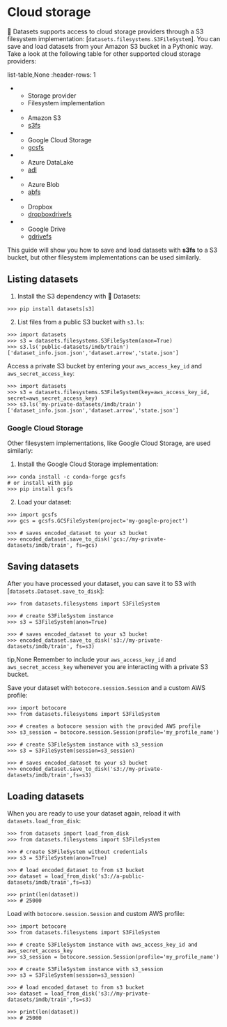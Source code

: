 # Cloud storage

🤗 Datasets supports access to cloud storage providers through a S3 filesystem implementation: [`datasets.filesystems.S3FileSystem`]. You can save and load datasets from your Amazon S3 bucket in a Pythonic way. Take a look at the following table for other supported cloud storage providers:

list-table,None
:header-rows: 1

- - Storage provider
  - Filesystem implementation
- - Amazon S3
  - [s3fs](https://s3fs.readthedocs.io/en/latest/)
- - Google Cloud Storage
  - [gcsfs](https://gcsfs.readthedocs.io/en/latest/)
- - Azure DataLake
  - [adl](https://github.com/dask/adlfs)
- - Azure Blob
  - [abfs](https://github.com/dask/adlfs)
- - Dropbox
  - [dropboxdrivefs](https://github.com/MarineChap/dropboxdrivefs)
- - Google Drive
  - [gdrivefs](https://github.com/intake/gdrivefs)

This guide will show you how to save and load datasets with **s3fs** to a S3 bucket, but other filesystem implementations can be used similarly.

## Listing datasets

1. Install the S3 dependency with 🤗 Datasets:

```
>>> pip install datasets[s3]
```

2. List files from a public S3 bucket with `s3.ls`:

```
>>> import datasets
>>> s3 = datasets.filesystems.S3FileSystem(anon=True)  
>>> s3.ls('public-datasets/imdb/train')
['dataset_info.json.json','dataset.arrow','state.json']
```

Access a private S3 bucket by entering your `aws_access_key_id` and `aws_secret_access_key`:

```
>>> import datasets
>>> s3 = datasets.filesystems.S3FileSystem(key=aws_access_key_id, secret=aws_secret_access_key)  
>>> s3.ls('my-private-datasets/imdb/train')  
['dataset_info.json.json','dataset.arrow','state.json']
```

### Google Cloud Storage

Other filesystem implementations, like Google Cloud Storage, are used similarly:

1. Install the Google Cloud Storage implementation:

```
>>> conda install -c conda-forge gcsfs
# or install with pip
>>> pip install gcsfs
```

2. Load your dataset:

```
>>> import gcsfs
>>> gcs = gcsfs.GCSFileSystem(project='my-google-project') 

>>> # saves encoded_dataset to your s3 bucket
>>> encoded_dataset.save_to_disk('gcs://my-private-datasets/imdb/train', fs=gcs)
```

## Saving datasets

After you have processed your dataset, you can save it to S3 with [`datasets.Dataset.save_to_disk`]:

```
>>> from datasets.filesystems import S3FileSystem

>>> # create S3FileSystem instance
>>> s3 = S3FileSystem(anon=True)  

>>> # saves encoded_dataset to your s3 bucket
>>> encoded_dataset.save_to_disk('s3://my-private-datasets/imdb/train', fs=s3)
```

tip,None
Remember to include your `aws_access_key_id` and `aws_secret_access_key` whenever you are interacting with a private S3 bucket.

Save your dataset with `botocore.session.Session` and a custom AWS profile:

```
>>> import botocore
>>> from datasets.filesystems import S3FileSystem

>>> # creates a botocore session with the provided AWS profile
>>> s3_session = botocore.session.Session(profile='my_profile_name')

>>> # create S3FileSystem instance with s3_session
>>> s3 = S3FileSystem(session=s3_session)  

>>> # saves encoded_dataset to your s3 bucket
>>> encoded_dataset.save_to_disk('s3://my-private-datasets/imdb/train',fs=s3)
```

## Loading datasets

When you are ready to use your dataset again, reload it with `datasets.load_from_disk`:

```
>>> from datasets import load_from_disk
>>> from datasets.filesystems import S3FileSystem

>>> # create S3FileSystem without credentials
>>> s3 = S3FileSystem(anon=True)  

>>> # load encoded_dataset to from s3 bucket
>>> dataset = load_from_disk('s3://a-public-datasets/imdb/train',fs=s3)  

>>> print(len(dataset))
>>> # 25000
```

Load with `botocore.session.Session` and custom AWS profile:

```
>>> import botocore
>>> from datasets.filesystems import S3FileSystem

>>> # create S3FileSystem instance with aws_access_key_id and aws_secret_access_key
>>> s3_session = botocore.session.Session(profile='my_profile_name')

>>> # create S3FileSystem instance with s3_session
>>> s3 = S3FileSystem(session=s3_session)

>>> # load encoded_dataset to from s3 bucket
>>> dataset = load_from_disk('s3://my-private-datasets/imdb/train',fs=s3)  

>>> print(len(dataset))
>>> # 25000
```
